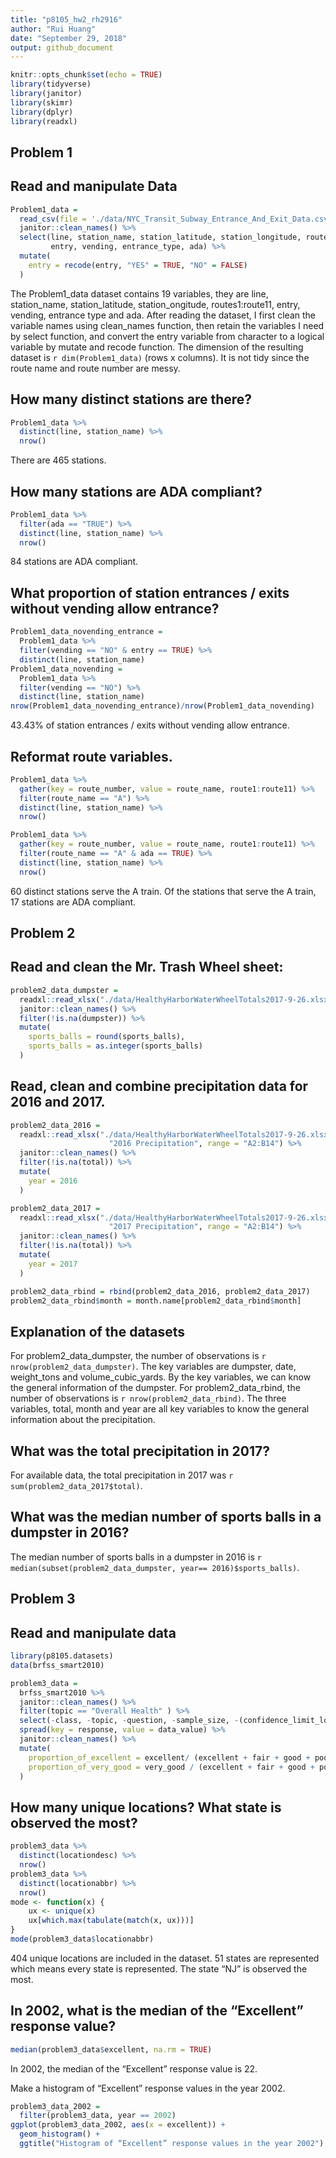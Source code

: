 ```yaml
---
title: "p8105_hw2_rh2916"
author: "Rui Huang"
date: "September 29, 2018"
output: github_document
---
```


```r
knitr::opts_chunk$set(echo = TRUE)
library(tidyverse)
library(janitor)
library(skimr)
library(dplyr)
library(readxl)
```

## Problem 1 

## Read and manipulate Data 

```r
Problem1_data =
  read_csv(file = './data/NYC_Transit_Subway_Entrance_And_Exit_Data.csv') %>%
  janitor::clean_names() %>%
  select(line, station_name, station_latitude, station_longitude, route1: route11, 
         entry, vending, entrance_type, ada) %>%
  mutate(
    entry = recode(entry, "YES" = TRUE, "NO" = FALSE)
  )
```

The Problem1_data dataset contains 19 variables, they are line, station_name, station_latitude, station_ongitude, routes1:route11, entry, vending, entrance type and ada. After reading the dataset, I first clean the variable names using clean_names function, then retain the variables I need by select function, and convert the entry variable from character to a logical variable by mutate and recode function. The dimension of the resulting dataset is `r dim(Problem1_data)` (rows x columns). It is not tidy since the route name and route number are messy.


## How many distinct stations are there? 

```r
Problem1_data %>% 
  distinct(line, station_name) %>% 
  nrow()
```
There are 465 stations.

## How many stations are ADA compliant?

```r
Problem1_data %>% 
  filter(ada == "TRUE") %>%
  distinct(line, station_name) %>% 
  nrow()
```
84 stations are ADA compliant.


## What proportion of station entrances / exits without vending allow entrance?


```r
Problem1_data_novending_entrance =
  Problem1_data %>% 
  filter(vending == "NO" & entry == TRUE) %>%
  distinct(line, station_name)
Problem1_data_novending = 
  Problem1_data %>%
  filter(vending == "NO") %>%
  distinct(line, station_name) 
nrow(Problem1_data_novending_entrance)/nrow(Problem1_data_novending)
```

43.43% of station entrances / exits without vending allow entrance.

## Reformat route variables.

```r
Problem1_data %>%
  gather(key = route_number, value = route_name, route1:route11) %>%
  filter(route_name == "A") %>%
  distinct(line, station_name) %>%
  nrow()
```
```r
Problem1_data %>%
  gather(key = route_number, value = route_name, route1:route11) %>%
  filter(route_name == "A" & ada == TRUE) %>%
  distinct(line, station_name) %>%
  nrow()
```

60 distinct stations serve the A train. 
Of the stations that serve the A train, 17 stations are ADA compliant.


## Problem 2

## Read and clean the Mr. Trash Wheel sheet:

```r
problem2_data_dumpster = 
  readxl::read_xlsx("./data/HealthyHarborWaterWheelTotals2017-9-26.xlsx", sheet = "Mr. Trash Wheel", range = "A2:N258") %>%
  janitor::clean_names() %>%
  filter(!is.na(dumpster)) %>%
  mutate(
    sports_balls = round(sports_balls),
    sports_balls = as.integer(sports_balls)
  )
```

## Read, clean and combine precipitation data for 2016 and 2017. 

```r
problem2_data_2016 = 
  readxl::read_xlsx("./data/HealthyHarborWaterWheelTotals2017-9-26.xlsx", sheet = 
                      "2016 Precipitation", range = "A2:B14") %>%
  janitor::clean_names() %>%
  filter(!is.na(total)) %>%
  mutate(
    year = 2016
  )
```

```r
problem2_data_2017 = 
  readxl::read_xlsx("./data/HealthyHarborWaterWheelTotals2017-9-26.xlsx", sheet = 
                      "2017 Precipitation", range = "A2:B14") %>%
  janitor::clean_names() %>%
  filter(!is.na(total)) %>%
  mutate(
    year = 2017
  )
```

```r
problem2_data_rbind = rbind(problem2_data_2016, problem2_data_2017) 
problem2_data_rbind$month = month.name[problem2_data_rbind$month]
```

## Explanation of the datasets

For problem2_data_dumpster, the number of observations is `r nrow(problem2_data_dumpster)`. The key variables are dumpster, date, weight_tons and volume_cubic_yards. By the key variables, we can know the general information of the dumpster. For problem2_data_rbind, the number of observations is `r nrow(problem2_data_rbind)`. The three variables, total, month and year are all key variables to know the general information about the precipitation.

## What was the total precipitation in 2017? 

For available data, the total precipitation in 2017 was `r sum(problem2_data_2017$total)`. 

## What was the median number of sports balls in a dumpster in 2016?

The median number of sports balls in a dumpster in 2016 is `r median(subset(problem2_data_dumpster, year== 2016)$sports_balls) `.


## Problem 3

## Read and manipulate data

```r
library(p8105.datasets)
data(brfss_smart2010)
```

```r
problem3_data =
  brfss_smart2010 %>%
  janitor::clean_names() %>%
  filter(topic == "Overall Health" ) %>%
  select(-class, -topic, -question, -sample_size, -(confidence_limit_low :    geo_location)) %>%
  spread(key = response, value = data_value) %>%
  janitor::clean_names() %>%
  mutate(    
    proportion_of_excellent = excellent/ (excellent + fair + good + poor + very_good),
    proportion_of_very_good = very_good / (excellent + fair + good + poor + very_good)
  )
```

## How many unique locations?  What state is observed the most?

```r
problem3_data %>%
  distinct(locationdesc) %>%
  nrow()
problem3_data %>%
  distinct(locationabbr) %>%
  nrow()
mode <- function(x) {
    ux <- unique(x)
    ux[which.max(tabulate(match(x, ux)))]
}
mode(problem3_data$locationabbr)
```

404 unique locations are included in the dataset. 51 states are represented which means every state is represented. The state "NJ" is observed the most.

## In 2002, what is the median of the “Excellent” response value?

```r
median(problem3_data$excellent, na.rm = TRUE)
```

In 2002, the median of the “Excellent” response value is 22.

Make a histogram of “Excellent” response values in the year 2002.
```r
problem3_data_2002 = 
  filter(problem3_data, year == 2002)
ggplot(problem3_data_2002, aes(x = excellent)) + 
  geom_histogram() +
  ggtitle("Histogram of “Excellent” response values in the year 2002")
```


